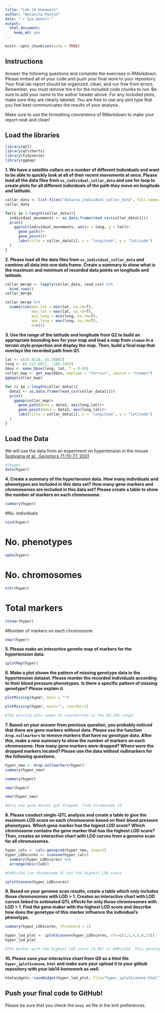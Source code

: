 ```yaml
---
title: "Lab 14 Homework"
author: "Natascha Paxton"
date: "`r Sys.Date()`"
output: 
  html_document: 
    keep_md: yes
---
```


```r
knitr::opts_chunk$set(echo = TRUE)
```

## Instructions
Answer the following questions and complete the exercises in RMarkdown. Please embed all of your code and push your final work to your repository. Your final lab report should be organized, clean, and run free from errors. Remember, you must remove the `#` for the included code chunks to run. Be sure to add your name to the author header above. For any included plots, make sure they are clearly labeled. You are free to use any plot type that you feel best communicates the results of your analysis.  

Make sure to use the formatting conventions of RMarkdown to make your report neat and clean!  

## Load the libraries
```r
library(qtl)
library(qtlcharts)
library(tidyverse)
library(ggmap)
```

**1. We have a satellite collars on a number of different individuals and want to be able to quickly look at all of their recent movements at once. Please load all the data files from `us_individual_collar_data` and use for loop to create plots for all different individuals of the path they move on longitude and latitude.**

```r
collar_data <- list.files("data/us_individual_collar_data", full.names = TRUE)
collar_data
```
```r
for(i in 1:length(collar_data)){
  individual_movements <- as.data.frame(read.csv(collar_data[i]))
  print(
    ggplot(individual_movements, aes(x = long, y = lat))+
      geom_path()+
      geom_point()+
      labs(title = collar_data[i], x = "longitude", y = "latitude")
  )
}
```

**2. Please load all the data files from `us_individual_collar_data` and combine all data into one data frame. Create a summary to show what is the maximum and minimum of recorded data points on longitude and latitude.**
```r
collar_merge <- lapply(collar_data, read_csv) %>%
  bind_rows()
collar_merge
```
```r
collar_merge %>%
  summarise(min_lat = min(lat, na.rm=T),
            max_lat = max(lat, na.rm=T),
            min_long = min(long, na.rm=T),
            max_long = max(long, na.rm=T),
            n=n())
```

**3. Use the range of the latitude and longitude from Q2 to build an appropriate bounding box for your map and load a map from `stamen` in a terrain style projection and display the map. Then, build a final map that overlays the recorded path from Q1.**
```r
lat <- c(26.6116, 41.58802)
long <- c(-122.6017, -106.3343)
bbox <- make_bbox(long, lat, f = 0.05)
collar_map <- get_map(bbox, maptype = "terrain", source = "stamen")
ggmap(collar_map)
```
```r
for (i in 1:length(collar_data)){
  data1 <- as.data.frame(read_csv(collar_data[i]))
  print(
    ggmap(collar_map)+
      geom_path(data = data1, aes(long,lat))+
      geom_point(data = data1, aes(long,lat))+
      labs(title = collar_data[i], x = "longitude", y = "latitude")
  )
}
```

## Load the Data
We will use the data from an experiment on hypertension in the mouse [Sugiyama et al., Genomics 71:70-77, 2001](https://www.sciencedirect.com/science/article/pii/S0888754300964012?via%3Dihub)
```r
#?hyper
data(hyper)
```

**4. Create a summary of the hypertension data. How many individuals and phenotypes are included in this data set? How many gene markers and chromosomes are included in this data set? Please create a table to show the number of markers on each chromosome.**
```r
summary(hyper)
```
#No. individuals
```r
nind(hyper)
```
# No. phenotypes
```r
nphe(hyper)    
```
# No. chromosomes
```r
nchr(hyper)    
```
# Total markers
```r
totmar(hyper)  
```

#Number of markers on each chromosome
```r
nmar(hyper) 
```

**5. Please make an interactive genetic map of markers for the hypertension data.**
```r
iplotMap(hyper)
```

**6. Make a plot shows the pattern of missing genotype data in the hypertension dataset. Please reorder the recorded individuals according to their blood pressure phenotypes. Is there a specific pattern of missing genotype? Please explain it.**
```r
plotMissing(hyper, main = "")
```

```r
plotMissing(hyper, main="", reorder=1)
```
```r
#The missing data seems to concentrate in the 50-200 range. 
```

**7. Based on your answer from previous question, you probably noticed that there are gene markers without data. Please use the function `drop.nullmarkers` to remove markers that have no genotype data. After this, make a new summary to show the number of markers on each chromosome. How many gene markers were dropped? Where were the dropped markers located? Please use the data without nullmarkers for the following questions.**

```r
hyper_new <- drop.nullmarkers(hyper)
summary(hyper_new)
```

```r
summary(hyper)
```
```r
nmar(hyper)
```

```r
nmar(hyper_new)
```

```r
#Only one gene marker got dropped, from chromosome 14. 
```

**8. Please conduct single-QTL analysis and create a table to give the maximum LOD score on each chromosome based on their blood pressure phenotypes. Which gene marker has the higiest LOD score? Which chromosome contains the gene marker that has the highest LOD score? Then, creates an interactive chart with LOD curves from a genome scan for all chromosomes.**

```r
hyper_calc <- calc.genoprob(hyper_new, step=1)
hyper_LODscores <- scanone(hyper_calc)
  summary(hyper_LODscores) %>%
  arrange(desc(lod))
```
```r
#D4Mit164 (on chromosome 4) has the highest LOD score
```

```r
iplotScanone(hyper_LODscores)
```


**9. Based on your genome scan results, create a table which only includes those chromosomes with LOD > 1. Creates an interactive chart with LOD curves linked to estimated QTL effects for only those chromosomes with LOD > 1. Find the gene maker with the highest LOD score and describe how does the genetype of this marker influence the individual's phenotype.**
```r
summary(hyper_LODscores, threshold = 1)
```
```r
hyper_lod_plot <- iplotScanone(hyper_LODscores, chr=c(1,2,4,5,6,15))
hyper_lod_plot
```
```r
#The marker with the highest LOD score (8.09) is D4Mit164. This genotype must be linked to the phenotype of high blood pressure. 
```

**10. Please save your interactive chart from Q9 as a html file `hyper_iplotScanone.html` and make sure your upload it to your github repository with your lab14 homework as well.**
```r
htmlwidgets::saveWidget(hyper_lod_plot, file="hyper_iplotScanone.html") 
```

## Push your final code to GitHub!
Please be sure that you check the `keep md` file in the knit preferences. 